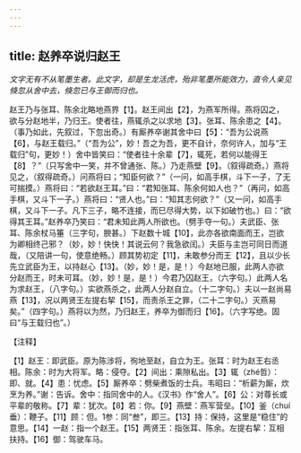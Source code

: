 ```yaml
---
---
---
```

title: 赵养卒说归赵王
---



*文字无有不从笔墨生者。此文字，却是生龙活虎，殆非笔墨所能效力，直令人亲见倏忽从舍中去，倏忽已与王御而归也。*

赵王乃与张耳、陈余北略地燕界【1】。赵王间出【2】，为燕军所得。燕将囚之，欲与分赵地半，乃归王。使者往，燕辄杀之以求地【3】。张耳、陈余患之【4】。（事乃如此，先叙过，下忽出奇。）有厮养卒谢其舍中曰【5】：“吾为公说燕【6】，与赵王载归。”（“吾为公”，妙！吾之为吾，更不自计，奈何许人，加与“王载归”句，更妙！）舍中皆笑曰：“使者往十余辈【7】，辄死，若何以能得王【8】？”（只写舍中一笑，并不曾通张、陈。）乃走燕壁【9】。（叙得疏奇。）燕将见之，（叙得疏奇。）问燕将曰；“知臣何欲？”（一问，如高手棋，斗下一子，了无可揣摸。）燕将曰：“若欲赵王耳。”曰：“君知张耳、陈余何如人也？”（再问，如高手棋，又斗下一子。）燕将曰：“贤人也。”曰：“知其志何欲？”（又一问，如高手棋，又斗下一子。凡下三子，略不连接，而巳尽得大势，以下如破竹也。）曰：“欲得其王耳。”赵养卒乃笑曰：“君未知此两人所欲也。（劈手夺一句。）夫武臣、张耳、陈余杖马箠（三字句，腴甚。）下赵数十城【10】，此亦各欲南面而王，岂欲为卿相终己邪？（妙，妙！快快！其说云何？我急欲闰。）夫臣与主岂可同日而道哉，（又陪讲一句，使意绝畅。）顾其势初定【11】，未敢参分而王【12】，且以少长先立武臣为王，以持赵心【13】。（妙，妙！是，是！）今赵地已服，此两人亦欲分赵而王，时未可耳。（妙，妙！是，是！）今君乃囚赵王，（六字句。）此两人名为求赵王，（八字句。）实欲燕杀之，此两人分赵自立。（十二字句。）夫以一赵尚易燕【13】，况以两贤王左提右挈【15】，而责杀王之罪，（二十二字句。）灭燕易矣。”（四字句。）燕将以为然，乃归赵王，养卒为御而归【16】。（六字写绝。固曰“与王载归也”。）

【注释】

【1】赵王：即武臣。原为陈涉将，徇地至赵，自立为王。张耳：时为赵王右丞相。陈余：时为大将军。略：侵夺。【2】间出：乘隙私出。【3】辄（zhé哲）：即、就。【4】患：忧虑。【5】厮养卒：劈柴煮饭的士兵。韦昭曰：“析薪为厮，炊烹为养。”谢：告诉。舍中：指同舍中的人。《汉书》作“舍人”。【6】公：对尊长或平辈的敬称。【7】辈：犹次。【8】若：你。【9】燕壁：燕军营垒。【10】釜（chuí垂）：鞭子。【11】顾：但。1参：同“叁”，即三。【13】持：保持，这里是“稳住”的意思。【14】一赵：指一个赵王。【15】两贤王：指张耳、陈余。左提右挈：互相扶持。【16】御：驾驶车马。